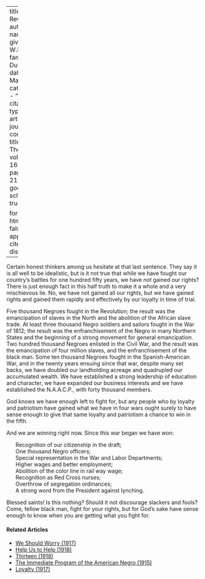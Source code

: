
---
title: 'The Reward'
author:
  - name:
      given: W.E.B.
      family: Du Bois
date: Mar. 1918
categories: 
  - ""
citation: 
  type: article-journal
  container-title: The Crisis
  volume: 16
  issue: 5
  page: 216-217
google-scholar: true

format:
  html:
    toc: false
    appendix-cite-as: display
---




Certain honest thinkers among us hesitate at that last sentence. They say it is all well to be idealistic, but is it not true that while we have fought our country's battles for one hundred fifty years, we have *not* gained our rights? There is just enough fact in this half truth to make it a whole and a very mischievous lie. No, we have not gained all our rights, but we have gained rights and gained them rapidly and effectively by our loyalty in time of trial.

Five thousand Negroes fought in the Revolution; the result was the emancipation of slaves in the North and the abolition of the African slave trade. At least three thousand Negro soldiers and sailors fought in the War of 1812; the result was the enfranchisement of the Negro in many Northern States and the beginning of a strong movement for general emancipation. Two hundred thousand Negroes enlisted in the Civil War, and the result was the emancipation of four million slaves, and the enfranchisement of the black man. Some ten thousand Negroes fought in the Spanish-American War, and in the twenty years ensuing since that war, despite many set backs, we have doubled our landholding acreage and quadrupled our accumulated wealth. We have established a strong leadership of education and character, we have expanded our business interests and we have established the N.A.A.C.P., with forty thousand members.

God knows we have enough left to fight for, but any people who by loyalty and patriotism have gained what we have in four wars ought surely to have sense enough to give that same loyalty and patriotism a chance to win in the fifth.

And we are winning right now. Since this war began we have won:

<ul style="list-style-type:none;">
 <li>Recognition of our citizenship in the draft;
 <li>One thousand Negro officers;
 <li>Special representation in the War and Labor Departments;
 <li>Higher wages and better employment;
 <li>Abolition of the color line in rail way wage;
 <li>Recognition as Red Cross nurses;
 <li>Overthrow of segregation ordinances;
 <li>A strong word from the President against lynching.</p>
</ul>

Blessed saints! Is this nothing? Should it not discourage slackers and fools? Come, fellow black man, fight for your rights, but for God's sake have sense enough to know when you are getting what you fight for.

<!-- Similar articles start here -->
<div  class="clear-wrap"></div>

#### Related Articles

* [We Should Worry (1917)](/Volumes/14/02/we_should_worry.html)
* [Help Us to Help (1918)](/Volumes/16/04/help_us.html)
* [Thirteen (1918)](/Volumes/15/03/thirteen.html)
* [The Immediate Program of the  American Negro (1915)](/Volumes/09/06/immediate_program.html)
* [Loyalty (1917)](/Volumes/14/01/loyalty.html)

<!-- Similar articles end here -->